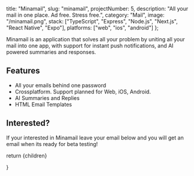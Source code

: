   title: "Minamail",
  slug: "minamail",
  projectNumber: 5,
  description:
    "All your mail in one place. Ad free. Stress free.",
  category: "Mail",
  image: "/minamail.png",
  stack: ["TypeScript", "Express", "Node.js", "Next.js", "React Native", "Expo"],
  platforms: ["web", "ios", "android"]
};


Minamail is an application that solves all your problem by uniting all your mail into one app, with support for instant push notifications, and AI powered summaries and responses.

## Features

- All your emails behind one password
- Crossplatform. Support planned for Web, iOS, Android.
- AI Summaries and Replies
- HTML Email Templates


## Interested?

If your interested in Minamail leave your email below and you will get an email when its ready for beta testing!

<MailList/>

return <MdxLayout>{children}</MdxLayout>

}




